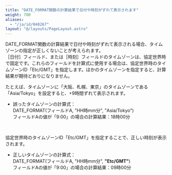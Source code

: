 ```yaml
---
title: "DATE_FORMAT関数の計算結果で日付や時刻がずれて表示されます"
weight: 700
aliases:
  - "/ja/id/040267"
layout: "@/layouts/PageLayout.astro"
---
```



DATE_FORMAT関数の計算結果で日付や時刻がずれて表示される場合、タイムゾーンの指定が正しくないことが考えられます。  
<Wovn>［日付］</Wovn>フィールド、または<Wovn>［時刻］</Wovn>フィールドのタイムゾーンは、協定世界時で固定です。これらのフィールドを計算式に使用する場合は、協定世界時のタイムゾーンID「Etc/GMT」を指定します。ほかのタイムゾーンを指定すると、計算結果が期待どおりになりません。  
  
たとえば、タイムゾーンに「大阪、札幌、東京」のタイムゾーンである「Asia/Tokyo」を設定すると、+9時間ずれて表示されます。  

* 誤ったタイムゾーンの計算式：  
  DATE_FORMAT(フィールドA, "HH時mm分", "Asia/Tokyo")  
  フィールドAの値が「9:00」の場合の計算結果：18時00分
<br />

協定世界時のタイムゾーンID「Etc/GMT」を指定することで、正しい時刻が表示されます。  

* 正しいタイムゾーンの計算式：  
  DATE_FORMAT(フィールドA, "HH時mm分", <b>"Etc/GMT"</b>)  
  フィールドAの値が「9:00」の場合の計算結果：09時00分
